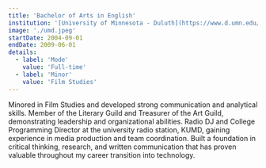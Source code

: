 ```yaml
---
title: 'Bachelor of Arts in English'
institution: '[University of Minnesota - Duluth](https://www.d.umn.edu/)'
image: './umd.jpeg'
startDate: 2004-09-01
endDate: 2009-06-01
details:
  - label: 'Mode'
    value: 'Full-time'
  - label: 'Minor'
    value: 'Film Studies'
---
```


Minored in Film Studies and developed strong communication and analytical skills. Member of the Literary Guild and Treasurer of the Art Guild, demonstrating leadership and organizational abilities. Radio DJ and College Programming Director at the university radio station, KUMD, gaining experience in media production and team coordination. Built a foundation in critical thinking, research, and written communication that has proven valuable throughout my career transition into technology.
